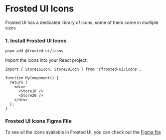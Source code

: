
<Meta title="Guides/6. Icons" />

# Frosted UI Icons

Frosted UI has a dedicated library of icons, some of them come in multiple sizes

### 1. Install Frosted UI Icons

`pnpm add @frosted-ui/icons`

Import the icons into your React project:

```tsx
import { Store16Icon, Store20Icon } from '@frosted-ui/icons';

function MyComponent() {
  return (
    <div>
      <Store16 />
      <Store20 />
    </div>
  );
}
```

### Frosted UI Icons Figma File

To see all the icons available in Frosted UI, you can check out the [Figma file](https://www.figma.com/file/fxRLy35tq3pm2zNy5lAFfL/)
